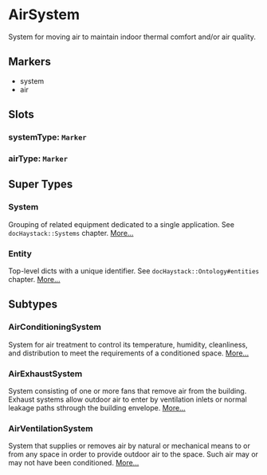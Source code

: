 # AirSystem
System for moving air to maintain indoor thermal comfort and/or air quality.
## Markers
- system
- air

## Slots

### systemType: `Marker`

### airType: `Marker`


## Super Types
### System
Grouping of related equipment dedicated to a single application.
See `docHaystack::Systems` chapter. 
[More...](./System)

### Entity
Top-level dicts with a unique identifier.
See `docHaystack::Ontology#entities` chapter. 
[More...](./Entity)


## Subtypes
### AirConditioningSystem
System for air treatment to control its temperature, humidity, cleanliness,
and distribution to meet the requirements of a conditioned space. 
[More...](./AirConditioningSystem)
### AirExhaustSystem
System consisting of one or more fans that remove air from the building.
Exhaust systems allow outdoor air to enter by ventilation inlets or normal
leakage paths sthrough the building envelope. 
[More...](./AirExhaustSystem)
### AirVentilationSystem
System that supplies or removes air by natural or mechanical means to or
from any space in order to provide outdoor air to the space. Such air may or
may not have been conditioned. 
[More...](./AirVentilationSystem)
